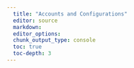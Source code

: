 ```yaml
---
  title: "Accounts and Configurations"
  editor: source
  markdown: 
  editor_options: 
  chunk_output_type: console
  toc: true
  toc-depth: 3
---
```





